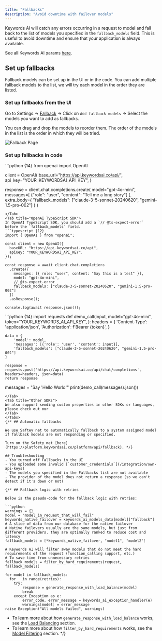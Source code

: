 ```yaml
---
title: "Fallbacks"
description: "Avoid downtime with failover models"
---
```


Keywords AI will catch any errors occurring in a request to model and fall back to the list of models you specified in the `fallback_models` field. This is useful to avoid downtime and ensure that your application is always available.

See all Keywords AI params [here](/api-endpoints/proxy-endpoints/chat-completions#keywords-ai-parameters).

## Set up fallbacks
Fallback models can be set up in the UI or in the code. You can add multiple fallback models to the list, we will try each model in the order they are listed.
### Set up fallbacks from the UI
Go to Settings -> [Fallback](https://platform.keywordsai.co/platform/api/fallback) -> Click on `Add fallback models` -> Select the models you want to add as fallbacks.

You can drag and drop the models to reorder them. The order of the models in the list is the order in which they will be tried.
<Frame>
<img src="https://keywordsai-static.s3.us-east-1.amazonaws.com/docs/llm-proxy/fallback.png" alt="Fallback Page"/>
</Frame>

### Set up fallbacks in code
<Tabs>
<Tab title="OpenAI Python SDK">
```python {14}
from openai import OpenAI

client = OpenAI(
    base_url="https://api.keywordsai.co/api/",
    api_key="YOUR_KEYWORDSAI_API_KEY",
)

response = client.chat.completions.create(
    model="gpt-4o-mini",
    messages=[
        {"role": "user", "content": "Tell me a long story"}
    ],
    extra_body={
        "fallback_models": ["claude-3-5-sonnet-20240620", "gemini-1.5-pro-002"]
    }
)
```
</Tab>
<Tab title="OpenAI TypeScript SDK">
In OpenAI TypeScript SDK, you should add a `// @ts-expect-error` before the `fallback_models` field.
```typescript {12}
import { OpenAI } from "openai";

const client = new OpenAI({
  baseURL: "https://api.keywordsai.co/api",
  apiKey: "YOUR_KEYWORDSAI_API_KEY",
});

const response = await client.chat.completions
  .create({
    messages: [{ role: "user", content: "Say this is a test" }],
    model: "gpt-4o-mini",
    // @ts-expect-error
    fallback_models: ["claude-3-5-sonnet-20240620", "gemini-1.5-pro-002"]
  })
  .asResponse();

console.log(await response.json());
```
</Tab>
<Tab title="Standard API">
```python {14}
import requests
def demo_call(input, 
              model="gpt-4o-mini",
              token="YOUR_KEYWORDS_AI_API_KEY",
              ):
    headers = {
        'Content-Type': 'application/json',
        'Authorization': f'Bearer {token}',
    }

    data = {
        'model': model,
        'messages': [{'role': 'user', 'content': input}],
        'fallback_models': ["claude-3-5-sonnet-20240620", "gemini-1.5-pro-002"]
    }

    response = requests.post('https://api.keywordsai.co/api/chat/completions', headers=headers, json=data)
    return response

messages = "Say 'Hello World'"
print(demo_call(messages).json())
```
</Tab>
<Tab title="Other SDKs">
We also support sending custom properties in other SDKs or languages, please check out our 
</Tab>
</Tabs>
{/* ## Automatic fallbacks

We use Saftey net to automatically fallback to a system assigned model if fallback models are not responding or specified.

Turn on the Safety net [here](https://platform.keywordsai.co/platform/api/fallback). */}

## Troubleshooting
- You turned off Fallbacks in the UI
- You uploaded some invalid [`customer_credentials`](/integration/own-api-keys)
- The models you specified in the Fallbacks list are not available
- The provider of the model does not return a response (so we can't detect if it's down or not)

{/* ## Fallback logic with retries

Below is the pseudo-code for the fallback logic with retries:

```python
warnings = {}
model = "model_in_request_that_will_fail"
keywords_native_failover = keywords_ai_models_data[model]["fallback"] # A slice of data from our database for the native failover
# Native failovers usually are the same models, but just from different providers, they are optimally ranked to reduce cost and latency
fallback_models = [*keywords_native_failover, "model1", "model2"]

# Keywords AI will filter away models that do not meet the hard requirements of the request (function_calling support, etc.)
# To save time from unnecessary retries
fallback_models = filter_by_hard_requirements(request, fallback_models)

for model in fallback_models:
  for _ in range(retries):
    try:
        response = generate_response_with_load_balance(model)
        break
    except Exception as e:
        error_code, error_message = keywords_ai_exception_handler(e)
        warnings[model] = error_message
raise Exception("All models failed", warnings)
```

- To learn more about how `generate_response_with_load_balance` works, see the [Load Balancing](/platform-features/load-balancing) section.
- To learn more about how `filter_by_hard_requirements` works, see the [Model Filtering](/platform-features/model-filtering) section. */}